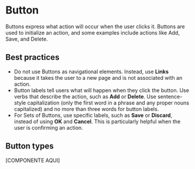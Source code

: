 # Button

Buttons express what action will occur when the user clicks it. Buttons are used to initialize an action, and some examples include actions like Add, Save, and Delete.

## Best practices

- Do not use Buttons as navigational elements. Instead, use **Links** because it takes the user to a new page and is not associated with an action.
- Button labels tell users what will happen when they click the button. Use verbs that describe the action, such as **Add** or **Delete**. Use sentence-style capitalization (only the first word in a phrase and any proper nouns capitalized) and no more than three words for button labels.
- For Sets of Buttons, use specific labels, such as **Save** or **Discard**, instead of using **OK** and **Cancel**. This is particularly helpful when the user is confirming an action.

## Button types

[COMPONENTE AQUI]
